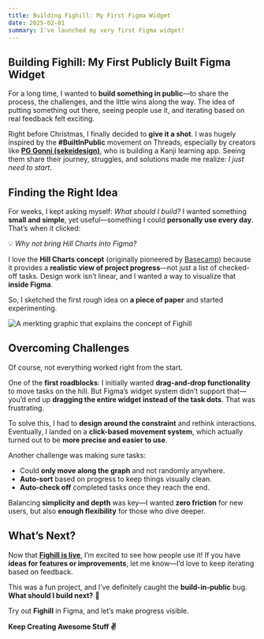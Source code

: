 ```yaml
---
title: Building Fighill: My First Figma Widget
date: 2025-02-01
summary: I've launched my very first Figma widget!
---
```


## Building Fighill: My First Publicly Built Figma Widget

For a long time, I wanted to **build something in public**—to share the process, the challenges, and the little wins along the way. The idea of putting something out there, seeing people use it, and iterating based on real feedback felt exciting.

Right before Christmas, I finally decided to **give it a shot**. I was hugely inspired by the **#BuiltInPublic** movement on Threads, especially by creators like **[PG Gonni (sekeidesign)](https://www.threads.net/@sekeidesign)**, who is building a Kanji learning app. Seeing them share their journey, struggles, and solutions made me realize: _I just need to start._

## Finding the Right Idea

For weeks, I kept asking myself: _What should I build?_ I wanted something **small and simple**, yet useful—something I could **personally use every day**. That’s when it clicked:

💡 _Why not bring Hill Charts into Figma?_

I love the **Hill Charts concept** (originally pioneered by [Basecamp](https://basecamp.com/hill-charts)) because it provides a **realistic view of project progress**—not just a list of checked-off tasks. Design work isn’t linear, and I wanted a way to visualize that **inside Figma**.

So, I sketched the first rough idea on **a piece of paper** and started experimenting.

<img
    src="/fighill-min.png"
    alt="A merkting graphic that explains the concept of Fighill"
    className="rounded-2xl"
/>

## Overcoming Challenges

Of course, not everything worked right from the start.

One of the **first roadblocks**: I initially wanted **drag-and-drop functionality** to move tasks on the hill. But Figma’s widget system didn’t support that—you’d end up **dragging the entire widget instead of the task dots**. That was frustrating.

To solve this, I had to **design around the constraint** and rethink interactions. Eventually, I landed on a **click-based movement system**, which actually turned out to be **more precise and easier to use**.

Another challenge was making sure tasks:

-   Could **only move along the graph** and not randomly anywhere.
-   **Auto-sort** based on progress to keep things visually clean.
-   **Auto-check off** completed tasks once they reach the end.

Balancing **simplicity and depth** was key—I wanted **zero friction** for new users, but also **enough flexibility** for those who dive deeper.

## What’s Next?

Now that **[Fighill is live](https://www.figma.com/community/widget/1466711393588945290)**, I’m excited to see how people use it! If you have **ideas for features or improvements**, let me know—I’d love to keep iterating based on feedback.

This was a fun project, and I’ve definitely caught the **build-in-public** bug. **What should I build next?** 🤔

Try out **Fighill** in Figma, and let’s make progress visible.

**Keep Creating Awesome Stuff ✌️**
